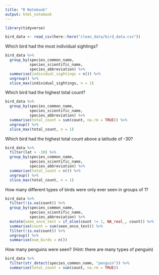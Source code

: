 ```yaml
---
title: "R Notebook"
output: html_notebook
---
```


```r
library(tidyverse)
```

```r
bird_data <- read_csv(here::here("clean_data/bird_data.csv"))
```


Which bird had the most individual sightings?

```r
bird_data %>% 
  group_by(species_common_name, 
           species_scientific_name, 
           species_abbreviation) %>% 
  summarise(individual_sightings = n()) %>% 
  ungroup() %>% 
  slice_max(individual_sightings, n = 1)
```


Which bird had the highest total count?

```r
bird_data %>% 
  group_by(species_common_name,
           species_scientific_name,
           species_abbreviation) %>% 
  summarise(total_count = sum(count, na.rm = TRUE)) %>% 
  ungroup() %>% 
  slice_max(total_count, n = 1)
```


Which bird had the highest total count above a latitude of -30?

```r
bird_data %>% 
  filter(lat > -30) %>% 
  group_by(species_common_name,
           species_scientific_name,
           species_abbreviation) %>% 
  summarise(total_count = n()) %>% 
  ungroup() %>% 
  slice_max(total_count, n = 1)
```


How many different types of birds were only ever seen in groups of 1?

```r
bird_data %>%
  filter(!is.na(count)) %>% 
  group_by(species_common_name,
           species_scientific_name,
           species_abbreviation) %>% 
  mutate(seen_once_test = if_else(count != 1, NA_real_, count)) %>% 
  summarise(count = sum(seen_once_test)) %>% 
  filter(!is.na(count)) %>% 
  ungroup() %>% 
  summarise(num_birds = n())
```


How many penguins were seen? (Hint: there are many types of penguin)

```r
bird_data %>% 
  filter(str_detect(species_common_name, "penguin")) %>% 
  summarise(total_count = sum(count, na.rm = TRUE))
```
